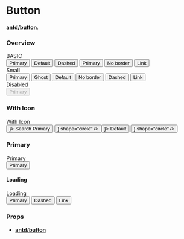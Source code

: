 
<Meta title="General/Buttons" component={Button} />

# Button

[**antd/button**](https://ant.design/components/button/).

### Overview

<Preview>
    <div>
        <div className="flex-container">
            <div className="apsara-card-head">
                <div class="apsara-card-head-title">BASIC</div>
            </div>
            <div className="apsara-card-body">
                <Button type="primary">Primary</Button>
                <Button type="default">Default</Button>
                <Button type="dashed">Dashed</Button>
                <Button type="primary" danger>
                    Primary
                </Button>
                <Button type="default" border={false}>
                    No border
                </Button>
                <Button type="link">Link</Button>
            </div>
        </div>
        <div className="flex-container">
            <div className="apsara-card-head">
                <div class="apsara-card-head-title">Small</div>
            </div>
            <div className="apsara-card-body">
                <Button type="primary" size="small">
                    Primary
                </Button>
                <Button type="primary" ghost size="small">
                    Ghost
                </Button>
                <Button type="default" size="small">
                    Default
                </Button>
                <Button type="default" border={false} size="small">
                    No border
                </Button>
                <Button type="dashed" size="small">
                    Dashed
                </Button>
                <Button type="link" size="small">
                    Link
                </Button>
            </div>
        </div>
        <div className="flex-container">
            <div className="apsara-card-head">
                <div class="apsara-card-head-title">Disabled</div>
            </div>
            <div className="apsara-card-body">
                <Button type="primary" disabled>
                    Primary
                </Button>
            </div>
        </div>
    </div>
</Preview>

### With Icon

<Preview>
    <Story name="With Icon">
        <div className="flex-container">
            <div className="apsara-card-head">
                <div class="apsara-card-head-title">With Icon</div>
            </div>
            <div className="apsara-card-body">
                <Button type="primary" icon={<SearchOutlined />}>
                    Search Primary
                </Button>
                <Button type="primary" icon={<SearchOutlined />} shape="circle" />
                <Button type="default" icon={<SearchOutlined />}>
                    Default
                </Button>
                <Button type="default" icon={<SearchOutlined />} shape="circle" />
            </div>
        </div>
    </Story>
</Preview>

### Рrimary

<Preview>
    <Story name="Primary">
        <div className="flex-container">
            <div className="apsara-card-head">
                <div class="apsara-card-head-title">Рrimary</div>
            </div>
            <div className="apsara-card-body">
                <Button type="primary">Primary</Button>
            </div>
        </div>
    </Story>
</Preview>

#### Loading

<Preview>
    <div className="flex-container">
        <div className="apsara-card-head">
            <div class="apsara-card-head-title">Loading</div>
        </div>
        <div className="apsara-card-body">
            <Button type="primary" loading>
                Primary
            </Button>
            <Button type="dashed" loading>
                Dashed
            </Button>
            <Button type="link" loading>
                Link
            </Button>
        </div>
    </div>
</Preview>

### Props

<Props of={Button} />

-   [**antd/button**](https://ant.design/components/button/#API)
